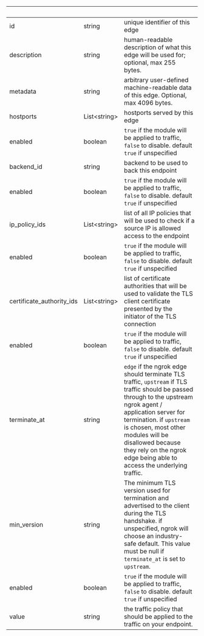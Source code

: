 
| &nbsp;                    | &nbsp;             | &nbsp;                                                                                                                                                                                                                                                                                                                      |
| ------------------------- | ------------------ | --------------------------------------------------------------------------------------------------------------------------------------------------------------------------------------------------------------------------------------------------------------------------------------------------------------------------- |
| id                        | string             | unique identifier of this edge                                                                                                                                                                                                                                                                                              |
| description               | string             | human-readable description of what this edge will be used for; optional, max 255 bytes.                                                                                                                                                                                                                                     |
| metadata                  | string             | arbitrary user-defined machine-readable data of this edge. Optional, max 4096 bytes.                                                                                                                                                                                                                                        |
| hostports                 | List&lt;string&gt; | hostports served by this edge                                                                                                                                                                                                                                                                                               |
| enabled                   | boolean            | `true` if the module will be applied to traffic, `false` to disable. default `true` if unspecified                                                                                                                                                                                                                          |
| backend_id                | string             | backend to be used to back this endpoint                                                                                                                                                                                                                                                                                    |
| enabled                   | boolean            | `true` if the module will be applied to traffic, `false` to disable. default `true` if unspecified                                                                                                                                                                                                                          |
| ip_policy_ids             | List&lt;string&gt; | list of all IP policies that will be used to check if a source IP is allowed access to the endpoint                                                                                                                                                                                                                         |
| enabled                   | boolean            | `true` if the module will be applied to traffic, `false` to disable. default `true` if unspecified                                                                                                                                                                                                                          |
| certificate_authority_ids | List&lt;string&gt; | list of certificate authorities that will be used to validate the TLS client certificate presented by the initiator of the TLS connection                                                                                                                                                                                   |
| enabled                   | boolean            | `true` if the module will be applied to traffic, `false` to disable. default `true` if unspecified                                                                                                                                                                                                                          |
| terminate_at              | string             | `edge` if the ngrok edge should terminate TLS traffic, `upstream` if TLS traffic should be passed through to the upstream ngrok agent / application server for termination. if `upstream` is chosen, most other modules will be disallowed because they rely on the ngrok edge being able to access the underlying traffic. |
| min_version               | string             | The minimum TLS version used for termination and advertised to the client during the TLS handshake. if unspecified, ngrok will choose an industry-safe default. This value must be null if `terminate_at` is set to `upstream`.                                                                                             |
| enabled                   | boolean            | `true` if the module will be applied to traffic, `false` to disable. default `true` if unspecified                                                                                                                                                                                                                          |
| value                     | string             | the traffic policy that should be applied to the traffic on your endpoint.                                                                                                                                                                                                                                                  |
